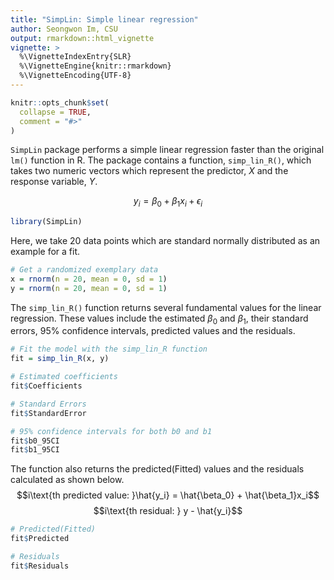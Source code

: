 ```yaml
---
title: "SimpLin: Simple linear regression"
author: Seongwon Im, CSU
output: rmarkdown::html_vignette
vignette: >
  %\VignetteIndexEntry{SLR}
  %\VignetteEngine{knitr::rmarkdown}
  %\VignetteEncoding{UTF-8}
---
```


```r
knitr::opts_chunk$set(
  collapse = TRUE,
  comment = "#>"
)
```

$\texttt{SimpLin}$ package performs a simple linear regression faster than the original $\texttt{lm()}$ function in R. The package contains a function, $\texttt{simp_lin_R()}$, which takes two numeric vectors which represent the predictor, $X$ and the response variable, $Y$. 

$$y_i = \beta_0 + \beta_1 x_i + \epsilon_i$$
```r
library(SimpLin)
```

Here, we take 20 data points which are standard normally distributed as an example for a fit.
```r
# Get a randomized exemplary data
x = rnorm(n = 20, mean = 0, sd = 1)
y = rnorm(n = 20, mean = 0, sd = 1)
```

The $\texttt{simp_lin_R()}$ function returns several fundamental values for the linear regression. These values include the estimated $\beta_0$ and $\beta_1$, their standard errors, 95% confidence intervals, predicted values and the residuals.
```r
# Fit the model with the simp_lin_R function
fit = simp_lin_R(x, y)

# Estimated coefficients
fit$Coefficients

# Standard Errors
fit$StandardError

# 95% confidence intervals for both b0 and b1
fit$b0_95CI
fit$b1_95CI
```

The function also returns the predicted(Fitted) values and the residuals calculated as shown below.
$$i\text{th predicted value: }\hat{y_i} = \hat{\beta_0} + \hat{\beta_1}x_i$$
$$i\text{th residual: } y - \hat{y_i}$$
```r
# Predicted(Fitted)
fit$Predicted

# Residuals
fit$Residuals
```

